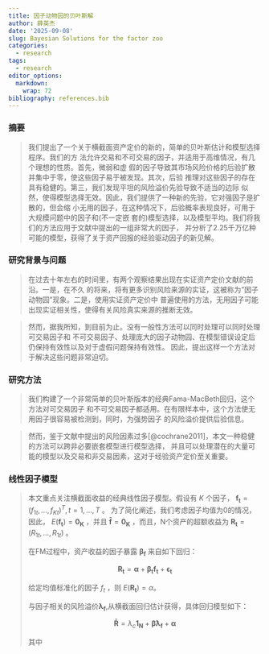 ```yaml
---
title: 因子动物园的贝叶斯解
author: 薛英杰
date: '2025-09-08'
slug: Bayesian Solutions for the factor zoo
categories:
  - research
tags:
  - research
editor_options: 
  markdown: 
    wrap: 72
bibliography: references.bib
---
```


### 摘要

> 我们提出了一个关于横截面资产定价的新的，简单的贝叶斯估计和模型选择程序。我们的方
> 法允许交易和不可交易的因子，并适用于高维情况，有几个理想的性质。首先，微弱和虚
> 假的因子导致其市场风险价格的后验扩散并集中于零，使这些因子易于被发现。其次，后验
> 推理对这些因子的存在具有稳健的。第三，我们发现平坦的风险溢价先验导致不适当的边际
> 似然，使得模型选择无效。因此，我们提供了一种新的先验，它对强因子是扩散的，但会缩
> 小无用的因子，在这种情况下，后验概率表现良好，可用于大规模问题中的因子和(不一定嵌
> 套的)模型选择，以及模型平均。我们将我们的方法应用于文献中提出的一组非常大的因子，
> 并分析了2.25千万亿种可能的模型，获得了关于资产回报的经验驱动因子的新见解。

### 研究背景与问题

> 在过去十年左右的时间里，有两个观察结果出现在实证资产定价文献的前沿。一是，在不久
> 的将来，将有更多识别风险来源的实证，这被称为"因子动物园"现象。二是，使用实证资产定价中
> 普遍使用的方法，无用因子可能出现实证相关性，使得有关风险真实来源的推断无效。

> 然而，据我所知，到目前为止。没有一般性方法可以同时处理可以同时处理可交易因子和
> 不可交易因子、处理庞大的因子动物园、在模型错误设定后仍保持有效性以及对于虚假问题保持有效性。
> 因此，提出这样一个方法对于解决这些问题非常迫切。

### 研究方法

> 我们构建了一个非常简单的贝叶斯版本的经典Fama-MacBeth回归，这个方法对可交易因子
> 和不可交易因子都适用。在有限样本中，这个方法使无用因子很容易被检测到，同时，为强势因子
> 的风险溢价提供后验信息。

> 然而，鉴于文献中提出的风险因素过多[@cochrane2011]，本文一种稳健的方法可以跨非必要嵌套模型进行模型选择，
> 并且可以处理潜在的大量可能的模型以及交易和非交易因素，这对于经验资产定价至关重要。

### 线性因子模型

> 本文重点关注横截面收益的经典线性因子模型。假设有 $K$ 个因子，
> $\mathbf{f_t}=(f_{1t},\dots,f_{Kt})^T,t=1,\dots,T$ 。
> 为了简化阐述，我们考虑因子均值为0的情况，因此，
> $E(\mathbf{f_t})=\mathbf{0_K}$ ，并且 $\mathbf{\bar{f}}=\mathbf{0_K}$
> ，而且，N个资产的超额收益为 $\mathbf{R_t}=(R_{1t},\dots,R_{1t })$ 。
>
> 在FM过程中，资产收益的因子暴露 $\mathbf{\beta_f}$ 来自如下回归：
>
> $$
> \mathbf{R_t}=\mathbf{\alpha}+\mathbf{\beta_tf_t}+\mathbf{\epsilon_t}
> $$
>
> 给定均值标准化的因子 $f_t$ ，则 $E(\mathbf{R_t})=\alpha$。
>
> 与因子相关的风险溢价$\mathbf{\lambda_f}$,从横截面回归估计获得，具体回归模型如下：
>
> $$
> \mathbf{\bar{R}}=\lambda_c\mathbf{1_N}+\mathbf{\hat{\beta}\lambda_f}+\mathbf{\alpha}
> $$
>
> 其中
